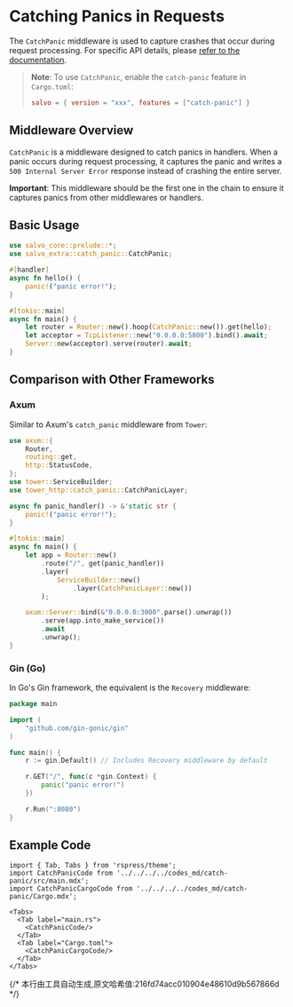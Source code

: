 # Catching Panics in Requests  

The `CatchPanic` middleware is used to capture crashes that occur during request processing. For specific API details, please [refer to the documentation](https://docs.rs/salvo_extra/latest/salvo_extra/catch_panic/index.html).  

> **Note**: To use `CatchPanic`, enable the `catch-panic` feature in `Cargo.toml`:  
> ```toml  
> salvo = { version = "xxx", features = ["catch-panic"] }  
> ```  

## Middleware Overview  

`CatchPanic` is a middleware designed to catch panics in handlers. When a panic occurs during request processing, it captures the panic and writes a `500 Internal Server Error` response instead of crashing the entire server.  

**Important**: This middleware should be the first one in the chain to ensure it captures panics from other middlewares or handlers.  

## Basic Usage  

```rust  
use salvo_core::prelude::*;  
use salvo_extra::catch_panic::CatchPanic;  

#[handler]  
async fn hello() {  
    panic!("panic error!");  
}  

#[tokio::main]  
async fn main() {  
    let router = Router::new().hoop(CatchPanic::new()).get(hello);  
    let acceptor = TcpListener::new("0.0.0.0:5800").bind().await;  
    Server::new(acceptor).serve(router).await;  
}  
```  

## Comparison with Other Frameworks  

### Axum  

Similar to Axum's `catch_panic` middleware from `Tower`:  

```rust  
use axum::{  
    Router,  
    routing::get,  
    http::StatusCode,  
};  
use tower::ServiceBuilder;  
use tower_http::catch_panic::CatchPanicLayer;  

async fn panic_handler() -> &'static str {  
    panic!("panic error!");  
}  

#[tokio::main]  
async fn main() {  
    let app = Router::new()  
        .route("/", get(panic_handler))  
        .layer(  
            ServiceBuilder::new()  
                .layer(CatchPanicLayer::new())  
        );  

    axum::Server::bind(&"0.0.0.0:3000".parse().unwrap())  
        .serve(app.into_make_service())  
        .await  
        .unwrap();  
}  
```  

### Gin (Go)  

In Go's Gin framework, the equivalent is the `Recovery` middleware:  

```go  
package main  

import (  
    "github.com/gin-gonic/gin"  
)  

func main() {  
    r := gin.Default() // Includes Recovery middleware by default  

    r.GET("/", func(c *gin.Context) {  
        panic("panic error!")  
    })  

    r.Run(":8080")  
}  
```  

## Example Code  

```  
import { Tab, Tabs } from 'rspress/theme';  
import CatchPanicCode from '../../../../codes_md/catch-panic/src/main.mdx';  
import CatchPanicCargoCode from '../../../../codes_md/catch-panic/Cargo.mdx';  

<Tabs>  
  <Tab label="main.rs">  
    <CatchPanicCode/>  
  </Tab>  
  <Tab label="Cargo.toml">  
    <CatchPanicCargoCode/>  
  </Tab>  
</Tabs>  
```
{/* 本行由工具自动生成,原文哈希值:216fd74acc010904e48610d9b567866d */}